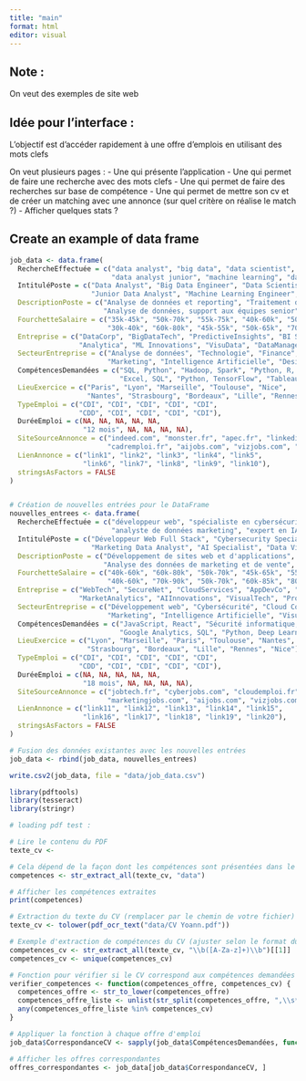 ```yaml
---
title: "main"
format: html
editor: visual
---
```


## Note :

On veut des exemples de site web

## Idée pour l'interface :

L'objectif est d'accéder rapidement à une offre d'emplois en utilisant des mots clefs

On veut plusieurs pages : - Une qui présente l'application - Une qui permet de faire une recherche avec des mots clefs - Une qui permet de faire des recherches sur base de compétence - Une qui permet de mettre son cv et de créer un matching avec une annonce (sur quel critère on réalise le match ?) - Afficher quelques stats ?

## Create an example of data frame

```r

job_data <- data.frame(
  RechercheEffectuée = c("data analyst", "big data", "data scientist", "business intelligence", "data engineer", 
                         "data analyst junior", "machine learning", "data visualization", "data manager", "data architect"),
  IntituléPoste = c("Data Analyst", "Big Data Engineer", "Data Scientist", "Business Intelligence Analyst", "Data Engineer",
                    "Junior Data Analyst", "Machine Learning Engineer", "Data Visualization Expert", "Data Manager", "Data Architect"),
  DescriptionPoste = c("Analyse de données et reporting", "Traitement de grandes quantités de données", "Modélisation prédictive et statistiques", "Analyse de données pour insights business", "Conception et maintenance d'infrastructures de données",
                       "Analyse de données, support aux équipes senior", "Développement d'algorithmes d'apprentissage automatique", "Création de visualisations de données complexes", "Gestion des opérations de données", "Architecture et conception de solutions de données"),
  FourchetteSalaire = c("35k-45k", "50k-70k", "55k-75k", "40k-60k", "50k-70k", 
                        "30k-40k", "60k-80k", "45k-55k", "50k-65k", "70k-90k"),
  Entreprise = c("DataCorp", "BigDataTech", "PredictiveInsights", "BI Solutions", "DataPipeline Inc", 
                 "Analytica", "ML Innovations", "VisuData", "DataManager Group", "ArchitectData"),
  SecteurEntreprise = c("Analyse de données", "Technologie", "Finance", "Consulting", "Informatique", 
                        "Marketing", "Intelligence Artificielle", "Design", "Gestion de données", "Informatique"),
  CompétencesDemandées = c("SQL, Python", "Hadoop, Spark", "Python, R, SQL", "Tableau, SQL", "Python, ETL", 
                           "Excel, SQL", "Python, TensorFlow", "Tableau, D3.js", "Gestion de base de données", "Big Data, Cloud Computing"),
  LieuExercice = c("Paris", "Lyon", "Marseille", "Toulouse", "Nice", 
                   "Nantes", "Strasbourg", "Bordeaux", "Lille", "Rennes"),
  TypeEmploi = c("CDI", "CDI", "CDI", "CDI", "CDI", 
                 "CDD", "CDI", "CDI", "CDI", "CDI"),
  DuréeEmploi = c(NA, NA, NA, NA, NA, 
                  "12 mois", NA, NA, NA, NA),
  SiteSourceAnnonce = c("indeed.com", "monster.fr", "apec.fr", "linkedin.com", "glassdoor.fr", 
                        "cadremploi.fr", "aijobs.com", "vizjobs.com", "datajobs.fr", "techarchjobs.com"),
  LienAnnonce = c("link1", "link2", "link3", "link4", "link5", 
                  "link6", "link7", "link8", "link9", "link10"),
  stringsAsFactors = FALSE
)


# Création de nouvelles entrées pour le DataFrame
nouvelles_entrees <- data.frame(
  RechercheEffectuée = c("développeur web", "spécialiste en cybersécurité", "analyste cloud", "développeur mobile", "consultant IT",
                         "analyste de données marketing", "expert en IA", "spécialiste en visualisation de données", "chef de projet IT", "architecte de solutions cloud"),
  IntituléPoste = c("Développeur Web Full Stack", "Cybersecurity Specialist", "Cloud Analyst", "Mobile App Developer", "IT Consultant",
                    "Marketing Data Analyst", "AI Specialist", "Data Visualization Specialist", "IT Project Manager", "Cloud Solutions Architect"),
  DescriptionPoste = c("Développement de sites web et d'applications", "Sécurisation des réseaux et des systèmes informatiques", "Gestion et optimisation des infrastructures cloud", "Développement d'applications mobiles sur iOS et Android", "Conseil en technologies de l'information",
                       "Analyse des données de marketing et de vente", "Développement de solutions basées sur l'intelligence artificielle", "Création de tableaux de bord et de visualisations de données", "Gestion de projets informatiques", "Conception et mise en œuvre d'architectures cloud"),
  FourchetteSalaire = c("40k-60k", "60k-80k", "50k-70k", "45k-65k", "55k-75k",
                        "40k-60k", "70k-90k", "50k-70k", "60k-85k", "80k-100k"),
  Entreprise = c("WebTech", "SecureNet", "CloudServices", "AppDevCo", "ITConsulting",
                 "MarketAnalytics", "AIInnovations", "VisualTech", "ProjectSolutions", "CloudArchitects"),
  SecteurEntreprise = c("Développement web", "Cybersécurité", "Cloud Computing", "Développement mobile", "Consulting IT",
                        "Marketing", "Intelligence Artificielle", "Visualisation de données", "Gestion de projet", "Cloud Computing"),
  CompétencesDemandées = c("JavaScript, React", "Sécurité informatique, Cryptographie", "AWS, Azure", "Swift, Kotlin", "Gestion de projet, ITIL",
                           "Google Analytics, SQL", "Python, Deep Learning", "Tableau, Power BI", "Gestion de projet, Agile", "AWS, Architecture cloud"),
  LieuExercice = c("Lyon", "Marseille", "Paris", "Toulouse", "Nantes",
                   "Strasbourg", "Bordeaux", "Lille", "Rennes", "Nice"),
  TypeEmploi = c("CDI", "CDI", "CDI", "CDI", "CDI",
                 "CDD", "CDI", "CDI", "CDI", "CDI"),
  DuréeEmploi = c(NA, NA, NA, NA, NA,
                  "18 mois", NA, NA, NA, NA),
  SiteSourceAnnonce = c("jobtech.fr", "cyberjobs.com", "cloudemploi.fr", "mobiledevjobs.com", "itconsultingjobs.fr",
                        "marketingjobs.com", "aijobs.com", "vizjobs.com", "projectmanagementjobs.com", "cloudcareers.com"),
  LienAnnonce = c("link11", "link12", "link13", "link14", "link15",
                  "link16", "link17", "link18", "link19", "link20"),
  stringsAsFactors = FALSE
)

# Fusion des données existantes avec les nouvelles entrées
job_data <- rbind(job_data, nouvelles_entrees)

```

```r
write.csv2(job_data, file = "data/job_data.csv")
```

```r
library(pdftools)
library(tesseract)
library(stringr)
```


```r
# loading pdf test :

# Lire le contenu du PDF
texte_cv <- 
```

```r
# Cela dépend de la façon dont les compétences sont présentées dans le CV
competences <- str_extract_all(texte_cv, "data")

# Afficher les compétences extraites
print(competences)

```
```r
# Extraction du texte du CV (remplacer par le chemin de votre fichier)
texte_cv <- tolower(pdf_ocr_text("data/CV Yoann.pdf"))

# Exemple d'extraction de compétences du CV (ajuster selon le format du CV)
competences_cv <- str_extract_all(texte_cv, "\\b([A-Za-z]+)\\b")[[1]]
competences_cv <- unique(competences_cv)

# Fonction pour vérifier si le CV correspond aux compétences demandées
verifier_competences <- function(competences_offre, competences_cv) {
  competences_offre <- str_to_lower(competences_offre)
  competences_offre_liste <- unlist(str_split(competences_offre, ",\\s*"))
  any(competences_offre_liste %in% competences_cv)
}

# Appliquer la fonction à chaque offre d'emploi
job_data$CorrespondanceCV <- sapply(job_data$CompétencesDemandées, function(x) verifier_competences(x, competences_cv))

# Afficher les offres correspondantes
offres_correspondantes <- job_data[job_data$CorrespondanceCV, ]

```




